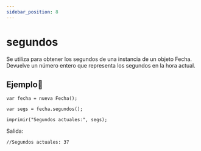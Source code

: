 ```yaml
---
sidebar_position: 8
---
```



# segundos 
Se utiliza para obtener los segundos de una instancia de un objeto Fecha. Devuelve un número entero que representa los segundos en la hora actual.

## Ejemplo📝

```dummy
var fecha = nueva Fecha();

var segs = fecha.segundos();

imprimir("Segundos actuales:", segs);
```
Salida:

```dummy
//Segundos actuales: 37
```